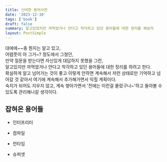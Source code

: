 ```yaml
---
title: 신비한 용어사전
date: '2023-12-10'
tags: ['book']
draft: false
summary: 알고있었지만 까먹었거나 안다고 착각하고 있던 용어들에 대한 정리를 해보자
layout: PostSimple
---
```


대에에~~충 뭔지는 알고 있고,  
어렴풋이 아 그거~? 정도에서 그쳤던,  
만약 질문을 받는다면 자신있게 대답하지 못했을 그런,  
알고있지만 까먹었거나 안다고 착각하고 있던 용어들에 대한 정리를 하려고 한다.  
확실하게 알고 넘어가는 것이 좋고 이렇게 안하면 계속해서 저런 상태로만 기억하고 넘어갈 것 같아서 여기에 계속해서 추가해가면서 익힐 계획이다.  
숙지가 되어도 지우지 않고, 계속 쌓아가면서 '전에는 이런걸 몰랐구나~'하고 돌아볼 수 있도록 관리해나갈 생각이다.

## 잡혀온 용어들

- 인터프리터

- 컴파일

- 런타임

- 슈퍼셋

